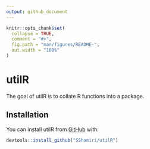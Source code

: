 ```yaml
---
output: github_document
---
```


<!-- README.md is generated from README.Rmd. Please edit that file -->

```r
knitr::opts_chunk$set(
  collapse = TRUE,
  comment = "#>",
  fig.path = "man/figures/README-",
  out.width = "100%"
)
```

# utilR

<!-- badges: start -->
<!-- badges: end -->

The goal of utilR is to collate R functions into a package.

## Installation

You can install utilR from [GitHub](https://github.com) with:

``` r
devtools::install_github("SShamiri/utilR")
```
